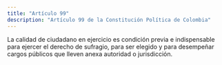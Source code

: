 ```yaml
---
title: "Artículo 99"
description: "Artículo 99 de la Constitución Política de Colombia"
---
```


La calidad de ciudadano en ejercicio es condición previa e indispensable para ejercer el derecho de sufragio, para ser elegido y para desempeñar cargos públicos que lleven anexa autoridad o jurisdicción. 
